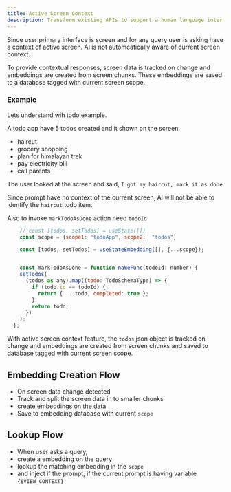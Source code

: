 ```yaml
---
title: Active Screen Context
description: Transform existing APIs to support a human language interface for both requests and responses.
---
```



Since user primary interface is screen and for any query user is asking have a context of active screen. AI is not automcatically aware of current screen context.


To provide contextual responses, screen data is tracked on change and embeddings are created from screen chunks. These embeddings are saved to a database tagged with current screen scope.

### Example

Lets understand wih todo example.

A todo app have 5 todos created and it shown on the screen.
- haircut
- grocery shopping
- plan for himalayan trek
- pay electricity bill
- call parents

The user looked at the screen and said, `I got my haircut, mark it as done`

Since prompt have no context of the current screen, AI will not be able to identify the `haircut` todo item.

Also to invoke `markTodoAsDone` action need `todoId`
```js
    // const [todos, setTodos] = useState([])
    const scope = {scope1: "todoApp", scope2:  "todos"}

    const [todos, setTodos] = useStateEmbedding([], {...scope});


    const markTodoAsDone = function nameFunc(todoId: number) {
    setTodos(
      (todos as any).map((todo: TodoSchemaType) => {
        if (todo.id == todoId) {
          return { ...todo, completed: true };
        }
        return todo;
      })
    );
  };

```

With active screen context feature, the `todos` json object is tracked on change and embeddings are created from screen chunks and saved to database tagged with current screen scope.



## Embedding Creation Flow

- On screen data change detected
- Track and split the screen data in to smaller chunks
- create embeddings on the data
- Save to embedding database with current `scope`

## Lookup Flow

- When user asks a query,
- create a embedding on the query
- lookup the matching embedding in the `scope`
- and inject if the prompt, if the current prompt is having variable `{$VIEW_CONTEXT}`
